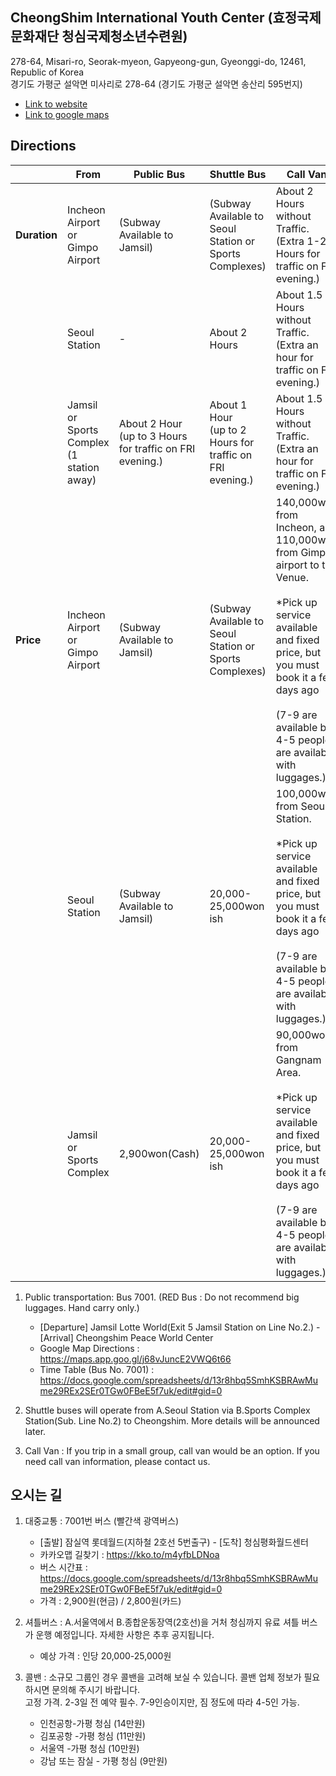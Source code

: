 


## CheongShim International Youth Center (효정국제문화재단 청심국제청소년수련원)

278-64, Misari-ro, Seorak-myeon, Gapyeong-gun, Gyeonggi-do, 12461, Republic of Korea  
경기도 가평군 설악면 미사리로 278-64 (경기도 가평군 설악면 송산리 595번지)

- [Link to website](https://youth.ciyc.co.kr)
- [Link to google maps](https://maps.app.goo.gl/ZeGDh1xFxvwh3FHy8)

## Directions



|                    | From                                                          | Public Bus                                                     | Shuttle Bus                                                    | Call Van                                                                                                                                                                                                                                    |
|--------------------|---------------------------------------------------------------|----------------------------------------------------------------|----------------------------------------------------------------|---------------------------------------------------------------------------------------------------------------------------------------------------------------------------------------------------------------------------------------------|
| **Duration**       | Incheon Airport or Gimpo Airport                    | (Subway Available to Jamsil)                                   | (Subway Available to Seoul Station or Sports Complexes)        | About 2 Hours without Traffic. <br/>(Extra 1-2 Hours for traffic on FRI evening.)                                                                                                                                                      |
|                    | Seoul Station                                                 | -                                                              | About 2 Hours                                                  | About 1.5 Hours without Traffic. <br/>(Extra an hour for traffic on FRI evening.)                                                                                                                                                      |
|                    | Jamsil or Sports Complex <br/>(1 station away) | About 2 Hour  <br/>(up to 3 Hours for traffic on FRI evening.) | About 1 Hour  <br/>(up to 2 Hours for traffic on FRI evening.) | About 1.5 Hours without Traffic.  <br/>(Extra an hour for traffic on FRI evening.)                                                                                                                                                          |
| **Price**          | Incheon Airport or Gimpo Airport                    | (Subway Available to Jamsil)                                   | (Subway Available to Seoul Station or Sports Complexes)        | 140,000won from Incheon, and 110,000won from Gimpo airport to the Venue. <br/><br/>*Pick up service available and fixed price, but you must book it a few days ago<br/><br/>(7-9 are available but 4-5 people are available with luggages.) |
|                    | Seoul Station                                                 | (Subway Available to Jamsil)                                   | 20,000-25,000won ish                                           | 100,000won from Seoul Station.<br/><br/>*Pick up service available and fixed price, but you must book it a few days ago<br/><br/>(7-9 are available but 4-5 people are available with luggages.)                                            |
|                    | Jamsil or Sports Complex                            | 2,900won(Cash)                                                 | 20,000-25,000won ish                                           | 90,000won from Gangnam Area.<br/><br/>*Pick up service available and fixed price, but you must book it a few days ago<br/><br/>(7-9 are available but 4-5 people are available with luggages.)                                              |



1. Public transportation: Bus 7001. (RED Bus : Do not recommend big luggages. Hand carry only.)
    - [Departure] Jamsil Lotte World(Exit 5 Jamsil Station on Line No.2.) - [Arrival] Cheongshim Peace World Center
    - Google Map Directions : https://maps.app.goo.gl/j68vJuncE2VWQ6t66 
    - Time Table (Bus No. 7001) : https://docs.google.com/spreadsheets/d/13r8hbq5SmhKSBRAwMume29REx2SEr0TGw0FBeE5f7uk/edit#gid=0

2. Shuttle buses will operate from A.Seoul Station via B.Sports Complex Station(Sub. Line No.2) to Cheongshim. 
 	More details will be announced later.

3. Call Van : If you trip in a small group, call van would be an option. If you need call van information, please contact us.


## 오시는 길

1. 대중교통 : 7001번 버스 (빨간색 광역버스)
    - [출발] 잠실역 롯데월드(지하철 2호선 5번출구) - [도착] 청심평화월드센터
    - 카카오맵 길찾기 :  https://kko.to/m4yfbLDNoa
    - 버스 시간표 : https://docs.google.com/spreadsheets/d/13r8hbq5SmhKSBRAwMume29REx2SEr0TGw0FBeE5f7uk/edit#gid=0
    - 가격 : 2,900원(현금) / 2,800원(카드)

2. 셔틀버스 : A.서울역에서 B.종합운동장역(2호선)을 거처 청심까지 유료 셔틀 버스가 운행 예정입니다. 자세한 사항은 추후 공지됩니다. 
    - 예상 가격 : 인당 20,000-25,000원

3. 콜밴 : 소규모 그룹인 경우 콜밴을 고려해 보실 수 있습니다. 콜밴 업체 정보가 필요하시면 문의해 주시기 바랍니다.  
고정 가격. 2-3일 전 예약 필수. 7-9인승이지만, 짐 정도에 따라 4-5인 가능.
    - 인천공항-가평 청심 (14만원)
    - 김포공항 -가평 청심 (11만원)
    - 서울역 -가평 청심 (10만원)
    - 강남 또는 잠실 - 가평 청심 (9만원)


<Pictures/>